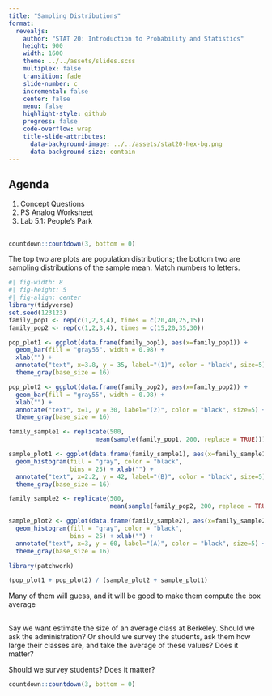 ```yaml
---
title: "Sampling Distributions"
format:
  revealjs:
    author: "STAT 20: Introduction to Probability and Statistics"
    height: 900
    width: 1600
    theme: ../../assets/slides.scss
    multiplex: false
    transition: fade
    slide-number: c
    incremental: false
    center: false
    menu: false
    highlight-style: github
    progress: false
    code-overflow: wrap
    title-slide-attributes:
      data-background-image: ../../assets/stat20-hex-bg.png
      data-background-size: contain
---
```


## Agenda

1. Concept Questions
2. PS Analog Worksheet
3. Lab 5.1: People's Park


##

```r
countdown::countdown(3, bottom = 0)
```



:::{.poll}
The top two are plots are population distributions; the bottom two are sampling distributions of the sample mean. Match numbers to letters.
:::

```r
#| fig-width: 8
#| fig-height: 5
#| fig-align: center
library(tidyverse)
set.seed(123123)
family_pop1 <- rep(c(1,2,3,4), times = c(20,40,25,15)) 
family_pop2 <- rep(c(1,2,3,4), times = c(15,20,35,30))

pop_plot1 <- ggplot(data.frame(family_pop1), aes(x=family_pop1)) +
  geom_bar(fill = "gray55", width = 0.98) + 
  xlab("") + 
  annotate("text", x=3.8, y = 35, label="(1)", color = "black", size=5) +
  theme_gray(base_size = 16)

pop_plot2 <- ggplot(data.frame(family_pop2), aes(x=family_pop2)) +
  geom_bar(fill = "gray55", width = 0.98) + 
  xlab("") + 
  annotate("text", x=1, y = 30, label="(2)", color = "black", size=5) +
  theme_gray(base_size = 16)

family_sample1 <- replicate(500, 
                        mean(sample(family_pop1, 200, replace = TRUE)))

sample_plot1 <- ggplot(data.frame(family_sample1), aes(x=family_sample1)) +
  geom_histogram(fill = "gray", color = "black",
                 bins = 25) + xlab("") +
  annotate("text", x=2.2, y = 42, label="(B)", color = "black", size=5) +
  theme_gray(base_size = 16)

family_sample2 <- replicate(500, 
                            mean(sample(family_pop2, 200, replace = TRUE)))

sample_plot2 <- ggplot(data.frame(family_sample2), aes(x=family_sample2)) +
  geom_histogram(fill = "gray", color = "black",
                 bins = 25) + xlab("") +
  annotate("text", x=3, y = 60, label="(A)", color = "black", size=5) +
  theme_gray(base_size = 16)

library(patchwork)

(pop_plot1 + pop_plot2) / (sample_plot2 + sample_plot1)
```

:::{.notes}
Many of them will guess, and it will be 
good to make them compute the box average
:::

##

Say we want estimate the size of an average class at Berkeley. Should we ask the administration?  Or should we survey the students, ask them how large their classes are, and take the average of these values? Does it matter?

:::{.poll}
Should we survey students? Does it matter?
:::

```r
countdown::countdown(3, bottom = 0)
```
